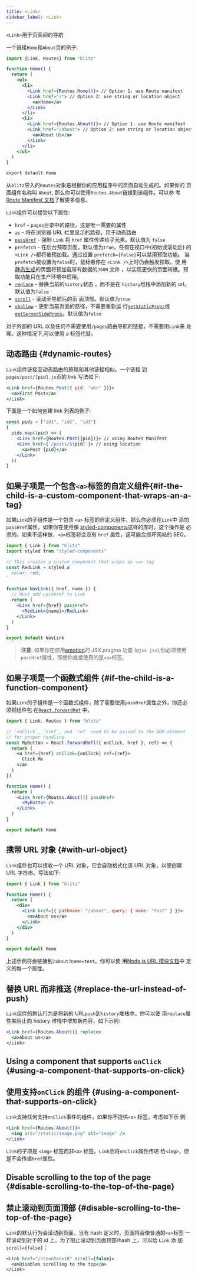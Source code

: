 ```yaml
---
title: <Link>
sidebar_label: <Link>
---
```


`<Link>`用于页面间的导航

一个链接`Home`和`About`页的例子:

```jsx
import {Link, Routes} from "blitz"

function Home() {
  return (
    <ul>
      <li>
        <Link href={Routes.Home()}> // Option 1: use Route manifest
        <Link href="/"> // Option 2: use string or location object
          <a>Home</a>
        </Link>
      </li>
      <li>
        <Link href={Routes.About()}> // Option 1: use Route manifest
        <Link href="/about"> // Option 2: use string or location object
          <a>About Us</a>
        </Link>
      </li>
    </ul>
  )
}

export default Home
```

从`blitz`导入的`Routes`对象是根据你的应用程序中的页面自动生成的。如果你的
页面组件名称叫 `About`, 那么你可以使用`Routes.About`链接到该组件。可以参
考[Route Manifest 文档](./route-manifest)了解更多信息。

`Link`组件可以接受以下属性:

- `href` - `pages`目录中的路径，这是唯一需要的属性
- `as` - 将在浏览器 URL 栏里显示的路径，用于动态路由
- [`passHref`](#if-the-child-is-a-custom-component-that-wraps-an-a-tag) -
  强制 `Link` 将 `href` 属性传递给子元素。默认值为 `false`
- `prefetch` - 在后台预取页面。默认值为`true`。任何在视口中(初始或滚动后)
  的`<Link />`都将被预加载。通过设置 `prefetch={false}`可以禁用预取功能。
  当`prefetch`被设置为`false`时，鼠标悬停在 `<Link />`上时仍会触发预取。使
  用[静态生成](./get-static-props.mdx)的页面将预加载带有数据的`JSON` 文件
  ，以实现更快的页面转换。预取功能只在生产环境中启用。
- [`replace`](#replace-the-url-instead-of-push) - 替换当前的`history`状态
  ，而不是在 `history`堆栈中添加新的 url。默认值为`false`
- [`scroll`](#disable-scrolling-to-the-top-of-the-page) - 滚动至导航后的页
  面顶部。默认值为`true`
- [`shallow`](./shallow-routing) - 更新当前页面的路径，不需要重新运
  行[`getStaticProps`](./get-static-props)或
  [`getServerSideProps`](./get-server-side-props)。默认值为`false`

对于外部的 URL 以及任何不需要使用`/pages`路由导航的链接，不需要用`Link`来
处理。这种情况下,可以使用 a 标签代替。

## 动态路由 {#dynamic-routes}

`Link`组件链接至动态路由的原理和其他链接相似。一个链接
到`pages/post/[pid].js`页的 link 写法如下:

```jsx
<Link href={Routes.Post({ pid: "abc" })}>
  <a>First Post</a>
</Link>
```

下面是一个如何创建 link 列表的例子:

```jsx
const pids = ["id1", "id2", "id3"]
{
  pids.map((pid) => (
    <Link href={Routes.Post({pid})}> // using Routes Manifest
    <Link href={`/posts/${pid}`}> // using location
      <a>Post {pid}</a>
    </Link>
  ))
}
```

## 如果子项是一个包含`<a>`标签的自定义组件{#if-the-child-is-a-custom-component-that-wraps-an-a-tag}

如果`Link`的子组件是一个包含 `<a>` 标签的自定义组件，那么你必须在`Link`中
添加`passHref`属性。如果你在使用像
[styled-components](https://styled-components.com/)这样的库时，这个操作是
必须的。如果不这样做，`<a>`标签将会没有 `href` 属性，这可能会损坏网站的
SEO。

```jsx
import { Link } from "blitz"
import styled from "styled-components"

// This creates a custom component that wraps an <a> tag
const RedLink = styled.a`
  color: red;
`

function NavLink({ href, name }) {
  // Must add passHref to Link
  return (
    <Link href={href} passHref>
      <RedLink>{name}</RedLink>
    </Link>
  )
}

export default NavLink
```

> **注意**: 如果你在使用[emotion](https://emotion.sh/)的 JSX pragma 功能
> (`@jsx jsx`),你必须使用`passHref`属性，即使你直接使用的是`<a>`标签。

## 如果子项是一个函数式组件 {#if-the-child-is-a-function-component}

如果`Link`的子组件是一个函数式组件，除了需要使用`passHref`属性之外，你还必
须把组件包
在[`React.forwardRef`](https://reactjs.org/docs/react-api.html#reactforwardref)
中。

```jsx
import { Link, Routes } from "blitz"

// `onClick`, `href`, and `ref` need to be passed to the DOM element
// for proper handling
const MyButton = React.forwardRef(({ onClick, href }, ref) => {
  return (
    <a href={href} onClick={onClick} ref={ref}>
      Click Me
    </a>
  )
})

function Home() {
  return (
    <Link href={Routes.About()} passHref>
      <MyButton />
    </Link>
  )
}

export default Home
```

## 携带 URL 对象 {#with-url-object}

`Link`组件也可以接收一个 URL 对象，它会自动格式化该 URL 对象，以便创建 URL
字符串。写法如下:

```jsx
import { Link } from "blitz"

function Home() {
  return (
    <div>
      <Link href={{ pathname: "/about", query: { name: "test" } }}>
        <a>About us</a>
      </Link>
    </div>
  )
}

export default Home
```

上述示例将会链接到`/about?name=test`。你可以使
用[Node.js URL 模块文档](https://nodejs.org/api/url.html#url_url_strings_and_url_objects)中
定义的每一个属性。

## 替换 URL 而非推送 {#replace-the-url-instead-of-push}

`Link`组件的默认行为是将新的 URL`push`到`history`堆栈中。你可以使
用`replace`属性来阻止向 history 堆栈中增加新内容，如下示例:

```jsx
<Link href={Routes.About()} replace>
  <a>About us</a>
</Link>
```

## Using a component that supports `onClick` {#using-a-component-that-supports-on-click}

## 使用支持`onClick` 的组件 {#using-a-component-that-supports-on-click}

`Link`支持任何支持`onClick`事件的组件，如果你不提供`<a>` 标签，考虑如下示
例:

```jsx
<Link href={Routes.About()}>
  <img src="/static/image.png" alt="image" />
</Link>
```

`Link`的子项是 `<img>` 标签而非`<a>` 标签。`Link`会将`onClick`属性传递
给`<img>`，但是不会传递`href`属性。

## Disable scrolling to the top of the page {#disable-scrolling-to-the-top-of-the-page}

## 禁止滚动到页面顶部 {#disable-scrolling-to-the-top-of-the-page}

`Link`的默认行为会滚动到页面，当有 hash 定义时，页面将会像普通的`<a>`标签
一样滚动到对于的 id 上。为了阻止滚动到页面顶部/hash 上，可以给 `Link` 添
加`scroll={false}`：

```jsx
<Link href="/?counter=10" scroll={false}>
  <a>Disables scrolling to the top</a>
</Link>
```
